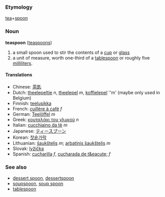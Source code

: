 === Etymology ===
[[tea]]+[[spoon]]

=== Noun ===
'''teaspoon''' ([[teaspoons]])

# a small spoon used to stir the contents of a [[cup]] or [[glass]]
# a unit of measure, worth one-third of a [[tablespoon]] or roughly five [[milliliter]]s.

==== Translations ====
*Chinese: [[茶匙]]
*Dutch: [[theelepeltje]] ''n'', [[theelepel]] ''m'', [[koffielepel]] ''m'     (maybe only used in Belgium)
*Finnish: [[teelusikka]]
*French: [[cuillère à café]] ''f''
*German: [[Teelöffel]] ''m''
*Greek: [[κουταλάκι του γλυκού]] ''n''
*Italian: [[cucchiaino da tè]] ''m''
*Japanese: [[ティースプーン]]
*Korean: [[찻숱가락]]
*Lithuanian: [[šaukštelis]] ''m''; [[arbatinis šaukštelis]] ''m''
*Slovak: [[lyžička]]
*Spanish: [[cucharilla]] ''f'', [[cucharada de t&eacute;]] ''f''

===See also===
*[[dessert spoon]], [[dessertspoon]]
*[[soupspoon]], [[soup spoon]]
*[[tablespoon]]
